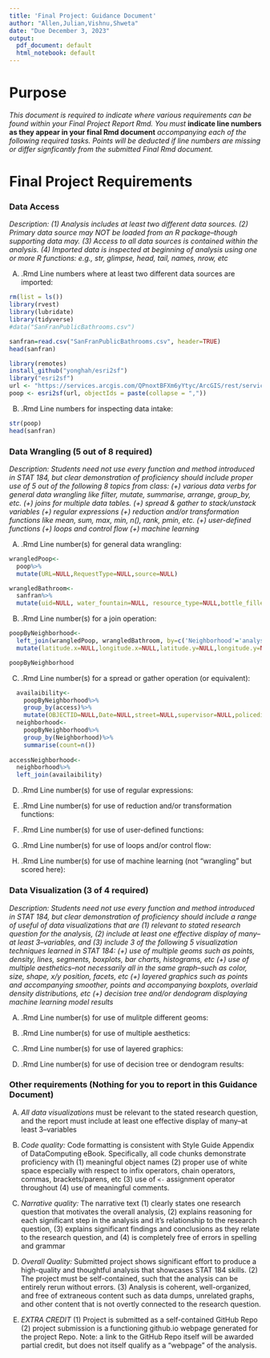 ```yaml
---
title: 'Final Project: Guidance Document'
author: "Allen,Julian,Vishnu,Shweta"
date: "Due December 3, 2023"
output:
  pdf_document: default
  html_notebook: default
---
```


# Purpose

*This document is required to indicate where various requirements can be found within your Final Project Report Rmd.  You must* **indicate line numbers as they appear in your final Rmd document** *accompanying each of the following required tasks. Points will be deducted if line numbers are missing or differ signficantly from the submitted Final Rmd document.*  


# Final Project Requirements


### Data Access

*Description: (1) Analysis includes at least two different data sources. (2) Primary data source may NOT be loaded from an R package--though supporting data may. (3) Access to all data sources is contained within the analysis. (4) Imported data is inspected at beginning of analysis using one or more R functions: e.g., str, glimpse, head, tail, names, nrow, etc*

(A) .Rmd Line numbers where at least two different data sources are imported:  
```r
rm(list = ls())
library(rvest)
library(lubridate)
library(tidyverse)
#data("SanFranPublicBathrooms.csv")

sanfran=read.csv("SanFranPublicBathrooms.csv", header=TRUE)
head(sanfran)

library(remotes)
install_github("yonghah/esri2sf")
library("esri2sf")
url <- "https://services.arcgis.com/QPnoxtBFXm6yYtyc/ArcGIS/rest/services/SanFranciscoPoopMap_WFL1/FeatureServer/2"
poop <- esri2sf(url, objectIds = paste(collapse = ","))
```


(B) .Rmd Line numbers for inspecting data intake:  
```r
str(poop)
head(sanfran)
```


### Data Wrangling (5 out of 8 required)

*Description: Students need not use every function and method introduced in STAT 184, but clear demonstration of proficiency should include proper use of 5 out of the following 8 topics from class: (+) various data verbs for general data wrangling like filter, mutate, summarise, arrange, group_by, etc. (+) joins for multiple data tables. (+) spread & gather to stack/unstack variables (+) regular expressions (+) reduction and/or transformation functions like mean, sum, max, min, n(), rank, pmin, etc. (+) user-defined functions (+) loops and control flow (+) machine learning*


(A) .Rmd Line number(s) for general data wrangling: 
```r
wrangledPoop<-
  poop%>%
  mutate(URL=NULL,RequestType=NULL,source=NULL)

wrangledBathroom<-
  sanfran%>%
  mutate(uid=NULL, water_fountain=NULL, resource_type=NULL,bottle_filler=NULL,jug_filler=NULL, dog_fountain=NULL, notes=NULL, data_source=NULL,data_as_of=NULL,data_loaded_at=NULL)
```


(B) .Rmd Line number(s) for a join operation: 
```r
poopByNeighborhood<-
  left_join(wrangledPoop, wrangledBathroom, by=c('Neighborhood'='analysis_neighborhood'))%>%
  mutate(latitude.x=NULL,longitude.x=NULL,latitude.y=NULL,longitude.y=NULL, Address=NULL,)

poopByNeighborhood
```


(C) .Rmd Line number(s) for a spread or gather operation (or equivalent):
```r
  availaibility<-
    poopByNeighborhood%>%
    group_by(access)%>%
    mutate(OBJECTID=NULL,Date=NULL,street=NULL,supervisor=NULL,policedistrict=NULL,CurrentPD=NULL,Neighborhoods=NULL,name=NULL,address=NULL,city=NULL,state=NULL,zip_code=NULL,park=NULL,public_access_hours_open=NULL,public_access_hours_close=NULL,public_access_days=NULL,point=NULL,supervisor_district=NULL,latitude.x=NULL,longitude.x=NULL,latitude.y=NULL,longitude.y=NULL)
  neighborhood<-
    poopByNeighborhood%>%
    group_by(Neighborhood)%>%
    summarise(count=n())
    
accessNeighborhood<-
  neighborhood%>%
  left_join(availaibility)
```


(D) .Rmd Line number(s) for use of regular expressions: 


(E) .Rmd Line number(s) for use of reduction and/or transformation functions: 


(F) .Rmd Line number(s) for use of user-defined functions: 


(G) .Rmd Line number(s) for use of loops and/or control flow: 


(H) .Rmd Line number(s) for use of machine learning (not "wrangling" but scored here): 



### Data Visualization (3 of 4 required)

*Description: Students need not use every function and method introduced in STAT 184, but clear demonstration of proficiency should include a range of useful of data visualizations that are (1) relevant to stated research question for the analysis, (2) include at least one effective display of many--at least 3--variables, and (3) include 3 of the following 5 visualization techniques learned in STAT 184: (+) use of multiple geoms such as points, density, lines, segments, boxplots, bar charts, histograms, etc (+) use of multiple aesthetics--not necessarily all in the same graph--such as color, size, shape, x/y position, facets, etc (+) layered graphics such as points and accompanying smoother, points and accompanying boxplots, overlaid density distributions, etc  (+) decision tree and/or dendogram displaying machine learning model results*


(A) .Rmd Line number(s) for use of mulitple different geoms:  

(B) .Rmd Line number(s) for use of multiple aesthetics:  

(C) .Rmd Line number(s) for use of layered graphics:  

(E) .Rmd Line number(s) for use of decision tree or dendogram results:    




### Other requirements (Nothing for you to report in this Guidance Document)

(A) *All data visualizations* must be relevant to the stated research question, and the report must include at least one effective display of many--at least 3--variables 

(B) *Code quality:* Code formatting is consistent with Style Guide Appendix of DataComputing eBook. Specifically, all code chunks demonstrate proficiency with (1) meaningful object names (2) proper use of white space especially with respect to infix operators, chain operators, commas, brackets/parens, etc (3) use of `<-` assignment operator throughout (4) use of meaningful comments.

(C) *Narrative quality:* The narrative text (1) clearly states one research question that motivates the overall analysis, (2) explains reasoning for each significant step in the analysis and it's relationship to the research question, (3) explains significant findings and conclusions as they relate to the research question, and (4) is completely free of errors in spelling and grammar

(D) *Overall Quality:* Submitted project shows significant effort to produce a high-quality and thoughtful analysis that showcases STAT 184 skills. (2) The project must be self-contained, such that the analysis can be entirely rerun without errors. (3) Analysis is coherent, well-organized, and free of extraneous content such as data dumps, unrelated graphs, and other content that is not overtly connected to the research question.

(E) *EXTRA CREDIT* (1) Project is submitted as a self-contained GitHub Repo (2) project submission is a functioning github.io webpage generated for the project Repo. Note: a link to the GitHub Repo itself will be awarded partial credit, but does not itself qualify as a "webpage" of the analysis.



